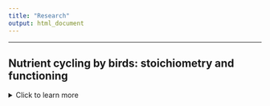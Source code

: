 ```yaml
---
title: "Research"
output: html_document
---
```


-------------


## **Nutrient cycling by birds: stoichiometry and functioning**
<details>
  <summary>Click to learn more</summary>

-----
> 
As highly mobile, abundant, and ubiquitous organisms, birds can have large impacts on ecosystem structure and function through their ability to recycle and redistribute important nutrients. The extent of these impacts depends on many things, including bird abundance and movement, stoichiometry of excreta, and the respective ecosystem nutrient budgets. My current research aims to synthesize the vast literature focused on the roles that birds play as nutrient recycling agents including a meta-analysis of waste stoichiometry and a review of avian impacts on ecosystem structure and function. By conducting this synthesize, I hope to shed light on the important sustaining services that birds provide through their roles in biogeochemcial cycling. 

![Relationship between stoichiometry of recycled nutrients and avian foraging guild (2/10/2022)](C:\Users\ethan\OneDrive\Documents\Github\Repos\website\images\bird_NP.jpg)

</details> 

- - - -

## **Ecological stoichiometry: animals and  mineral licks in Amazon Rainforest**
<details>
  <summary>Click to learn more</summary>

-----
> Despite being one of the most biodiverse regions of the world, the Amazon Rainforest is a highly nutrient limiting environment. This is particularly true for Na (sodium), which lacks major ecosystem inputs due to coastal salt deposition being blocked by the Andes while also being subject to rapid leaching within the environment due to heavy precipitation and absence of retention within vegetation. This creates challenges for mammalian herbivores, which lack adequete sodium in their diets. In order to counter these dietary defficiencies, animals seek out and ingest mineral rich soils within their environment. While the importance of Na as a limiting nutrient for all secondary consumers is clear, our understanding of the role that animals play in Na cycling remains poorly understnad. My current research focuses on the role of mammalian herbivores as nutrient vectors, dispersing nutrients away from mineral licks and influencing Na availability for secondary consumers.

![Paca eating from a mineral lick, Sucusari, Peru (5/2/2021)](C:\Users\ethan\OneDrive\Documents\Github\Repos\website\images\paca.jpg)

</details> 

- - - -

## **Calcium and birds: ecological interactions**
<details>
  <summary>Click to learn more</summary>

-----
> ### **Calcium foraging behavior and preferences**
Birds lay eggs, and eggs-shells are made almost entirely out of calcium carbonate (CaCO3); yet the diet of nearly all non-carnivorous birds lacks sufficient calcium for egg-laying. Nestlings also need additional calcium for rapid skeletal growth during the breeding season. In order to meet these calcium requirments, birds must locate and consume calcium-rich material within their respective environments. My research aims to better understand the ecological interactions of birds and calcium in the wild, including how these interactions vary by species, calcium sources, season, and habitat. Our current research takes place in Ithaca, NY, using camera trapping techniques to record information on calcium foraging behaviour and preferences. 

![Tufted titmouse interacting with snail shells at camera trap station (5/2/2021)](C:\Users\ethan\OneDrive\Documents\Github\Repos\website\images\calcium_tit.jpg)

</details> 

- - - -

## **Riverbird responses to human impacts on rivers**
<details>
  <summary>Click to learn more</summary>

-----
> ### **Riverbird responses to dam removal**
Dam removal has become a priority for the conservation of freshwater biodiversity globally. My research has focused on two of the largest dam removals in history on the Elwha River, WA, examining changes in the abundance and distribution of river-dependent birds before and after dam removal. Only 4 years after dam removal, species are returning to upstream river sections and nesting density of nearly all species has increased. Our work also suggests that riverbird responses can be effective indicators of restoration progress. I am now examining bird responses to the removal of smaller, more pervasive stream barriers in tributaries of the Hudson River, NY. 

• Duvall, E. and McLaughlin, J. (*In preparation*). Measuring restoration progress using river-dependent 
birds: Lessons from Elwha dam removal

• Buchanan, B., Sethi, S., Cuppett, S., Jackman, G., Lung, M., Zarri, L., Duvall, E., et al. (In Press) A machine learning approach to identify barriers in stream networks demonstrates high prevalence of unmapped riverine dams. Journal of Environmental Management

![Elwha River, WA](https://www.seattleaquarium.org/sites/default/files/images/photo-1-1024x768.jpg)
http://www.westernfrontonline.com/2019/01/10/environmental-science-students-analyze-a-river-reborn/

> ###  **Bald eagle responses to declining salmon runs**
Each winter, thousands of Bald Eagles from across western North America migrate to Pacific Northwest rivers to feed on the carcasses of post-spawning chum salmon. However, declining salmon populations and impacts of climate change are reducing the availability of salmon carcasses as a wintering food source for eagles. My research has focused on eagles ability to adjust to these impacts, specifically by redistributing to non-river habitats. My results suggest that the utilization of agricultural areas may be an important survival strategy for eagles as chum salmon carcasses continue to decline. Preliminary results of our follow-up study have shown that dairy farms are especially important, and that by feeding on dairy farm discards, eagles may actually provide services to farmers without conflict.

•	Duvall, E. (*In Press*). Spatiotemporal responses of bald eagles to changes in salmon carcass availability in the Pacific Northwest. *Northwest Science*

• Duvall, E. and Schwabe, E. (*In Preparation*). A rare win-win between farmers and apex-predators: investigating the use of anthropogenic resources by eagles on dairy farms


![Nooksack River, WA](https://www.americanrivers.org/wp-content/uploads/2019/12/Cowell2-1-1024x682.jpg)
https://www.americanrivers.org/2019/12/eagles-salmon-and-a-free-flowing-river/

</details> 